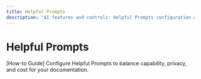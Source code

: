 ```yaml
---
title: Helpful Prompts
description: "AI features and controls: Helpful Prompts configuration and guidance."
---
```


# Helpful Prompts

[How-to Guide] Configure Helpful Prompts to balance capability, privacy, and cost for your documentation.
